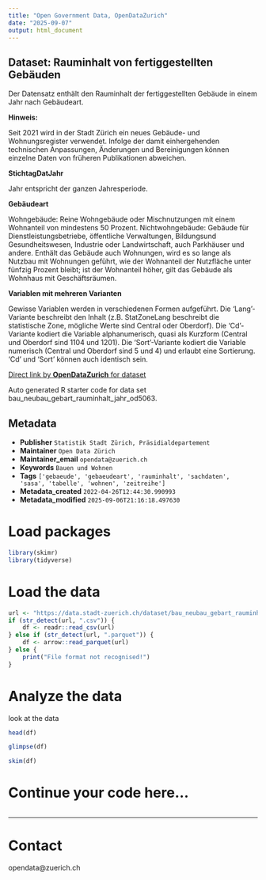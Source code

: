 ```yaml
---
title: "Open Government Data, OpenDataZurich"
date: "2025-09-07"
output: html_document
---
```


## Dataset: Rauminhalt von fertiggestellten Gebäuden

Der Datensatz enthält den Rauminhalt der fertiggestellten Gebäude in einem Jahr nach Gebäudeart.

**Hinweis:**


Seit 2021 wird in der Stadt Zürich ein neues Gebäude- und Wohnungsregister verwendet. Infolge der damit einhergehenden technischen Anpassungen, Änderungen und Bereinigungen können einzelne Daten von früheren Publikationen abweichen.


[]()

**StichtagDatJahr**


Jahr entspricht der ganzen Jahresperiode.


[]()

**Gebäudeart**

Wohngebäude: Reine Wohngebäude oder Mischnutzungen mit einem Wohnanteil von mindestens 50 Prozent.
Nichtwohngebäude: Gebäude für Dienstleistungsbetriebe, öffentliche Verwaltungen, Bildungsund Gesundheitswesen, Industrie oder Landwirtschaft, auch Parkhäuser und andere. Enthält das Gebäude auch Wohnungen, wird es so lange als Nutzbau mit Wohnungen geführt, wie der Wohnanteil der Nutzfläche unter fünfzig Prozent bleibt; ist der Wohnanteil höher, gilt das Gebäude als Wohnhaus mit Geschäftsräumen.

[]()

**Variablen mit mehreren Varianten**


Gewisse Variablen werden in verschiedenen Formen aufgeführt. Die 'Lang'-Variante beschreibt den Inhalt (z.B. StatZoneLang beschreibt die statistische Zone, mögliche Werte sind Central oder Oberdorf). Die 'Cd'-Variante kodiert die Variable alphanumerisch, quasi als Kurzform (Central und Oberdorf sind 1104 und 1201). Die 'Sort'-Variante kodiert die Variable numerisch (Central und Oberdorf sind 5 und 4) und erlaubt eine Sortierung. 'Cd' und 'Sort' können auch identisch sein.


[]()



[Direct link by **OpenDataZurich** for dataset](https://data.stadt-zuerich.ch/dataset/bau_neubau_gebart_rauminhalt_jahr_od5063)

Auto generated R starter code for data set bau_neubau_gebart_rauminhalt_jahr_od5063.

## Metadata

- **Publisher** `Statistik Stadt Zürich, Präsidialdepartement`
- **Maintainer** `Open Data Zürich`
- **Maintainer_email** `opendata@zuerich.ch`
- **Keywords** `Bauen und Wohnen`
- **Tags** `['gebaeude', 'gebaeudeart', 'rauminhalt', 'sachdaten', 'sasa', 'tabelle', 'wohnen', 'zeitreihe']`
- **Metadata_created** `2022-04-26T12:44:30.990993`
- **Metadata_modified** `2025-09-06T21:16:18.497630`


# Load packages

```r
library(skimr)
library(tidyverse)
```

# Load the data

```r
url <- "https://data.stadt-zuerich.ch/dataset/bau_neubau_gebart_rauminhalt_jahr_od5063/download/BAU506OD5063.csv"
if (str_detect(url, ".csv")) {
    df <- readr::read_csv(url)
} else if (str_detect(url, ".parquet")) {
    df <- arrow::read_parquet(url)
} else {
    print("File format not recognised!")
}
```

# Analyze the data

look at the data
```r
head(df)
```

```r
glimpse(df)
```

```r
skim(df)
```

# Continue your code here...

```r

```

------------------------------------------------------------------------

# Contact

opendata@zuerich.ch
